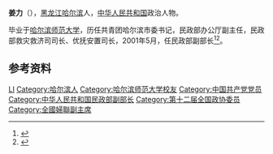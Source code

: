 '''姜力'''（{{Bd|1954年||}}），[[黑龙江|黑龙江]][[哈尔滨|哈尔滨]]人，[[中华人民共和国|中华人民共和国]]政治人物。

毕业于[[哈尔滨师范大学|哈尔滨师范大学]]，历任共青团哈尔滨市委书记，民政部办公厅副主任，民政部救灾救济司司长、优抚安置司长，2001年5月，任民政部副部长<ref>{{cite news|title=资料:中华全国妇女联合会第十届执行委员会副主席姜力简历|url=http://www.ce.cn/xwzx/gnsz/gdxw/201304/16/t20130416_24295078.shtml|accessdate=2014-03-28|newspaper=中国经济网|archive-url=https://web.archive.org/web/20140328222412/http://www.ce.cn/xwzx/gnsz/gdxw/201304/16/t20130416_24295078.shtml|archive-date=2014-03-28|dead-url=yes}}</ref><ref>{{cite news|title=民政部副部长姜力主持综合减灾国际合作座谈会|url=http://www.gov.cn/xinwen/2014-03/17/content_2640021.htm|accessdate=2014-03-28|newspaper=中国政府网|archive-date=2014-03-28|archive-url=https://web.archive.org/web/20140328202949/http://www.gov.cn/xinwen/2014-03/17/content_2640021.htm|dead-url=no}}</ref>。

== 参考资料 ==
{{reflist}}

{{中国政治人物小作品}}
{{中华全国妇女联合会第九届执行委员会}}
{{中华全国妇女联合会第十届执行委员会}}

{{Authority control}}
{{DEFAULTSORT:J姜}}
[[Category:姜姓|LI]]
[[Category:哈尔滨人|Category:哈尔滨人]]
[[Category:哈尔滨师范大学校友|Category:哈尔滨师范大学校友]]
[[Category:中国共产党党员|Category:中国共产党党员]]
[[Category:中华人民共和国民政部副部长|Category:中华人民共和国民政部副部长]]
[[Category:第十二届全国政协委员|Category:第十二届全国政协委员]]
[[Category:全國婦聯副主席|Category:全國婦聯副主席]]